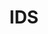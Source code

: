 ---
slug: ids
link: /projects/ids/
category: 'projects'
title: IDS
publicData: Sep 11th 2020
pagesCount: 14
pages: 
        - page:
            - image: ../../assets/images/projects/project-0-openfactoring/1.jpg
            - title: Главная,
        - page:
            - image: ../../assets/images/projects/project-0-openfactoring/1.jpg
            - title: Главная 2,
        - page:
            - image: ../../assets/images/projects/project-0-openfactoring/1.jpg
            - title: 404,
        - page:
            - image: ../../assets/images/projects/project-0-openfactoring/1.jpg
            - title: О нас,
        - page:
            - image: ../../assets/images/projects/project-0-openfactoring/1.jpg
            - title: Архив,
        - page:
            - image: ../../assets/images/projects/project-0-openfactoring/1.jpg
            - title: Журнал,
        - page:
            - image: ../../assets/images/projects/project-0-openfactoring/1.jpg
            - title: Журнал 2,
        - page:
            - image: ../../assets/images/projects/project-0-openfactoring/1.jpg
            - title: Контакты,
        - page:
            - image: ../../assets/images/projects/project-0-openfactoring/1.jpg
            - title: Категории,
        - page:
            - image: ../../assets/images/projects/project-0-openfactoring/1.jpg
            - title: Новости,
        - page:
            - image: ../../assets/images/projects/project-0-openfactoring/1.jpg
            - title: Партнеры,
        - page:
            - image: ../../assets/images/projects/project-0-openfactoring/1.jpg
            - title: Патенты,
        - page:
            - image: ../../assets/images/projects/project-0-openfactoring/1.jpg
            - title: Попап,
        - page:
            - image: ../../assets/images/projects/project-0-openfactoring/1.jpg
            - title: Рекламодателям
sortIdx: 340
---